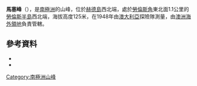 {{coord|52|59|S|73|15|E|source:GNIS|display=title}}

'''馬塞峰'''（{{lang-en|Macey Cone}}），是[[南極洲|南極洲]]的山峰，位於[[赫德島|赫德島]]西北端，處於[[勞倫斯角|勞倫斯角]]東北面1.1公里的[[勞倫斯半島|勞倫斯半島]]西北端，海拔高度125米，在1948年由[[澳大利亞|澳大利亞]]探險隊測量，由[[澳洲海外領地|澳洲海外領地]]負責管轄。

==參考資料==
*{{cite gnis | type = antarid | id = 9211| name = Macey Cone | accessdate = 2013-07-15}}
*{{usgs-gazetteer|id=9211}}

{{Antarctica-geo-stub}}
[[Category:南極洲山峰|Category:南極洲山峰]]